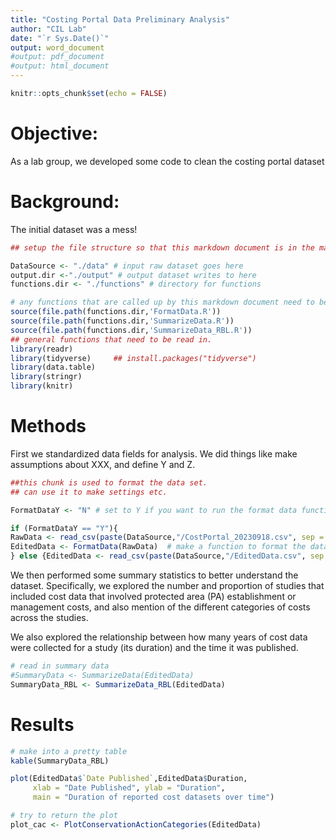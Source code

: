 ```yaml
---
title: "Costing Portal Data Preliminary Analysis"
author: "CIL Lab"
date: "`r Sys.Date()`" 
output: word_document
#output: pdf_document
#output: html_document
---
```


```r
knitr::opts_chunk$set(echo = FALSE)
```

# Objective:
As a lab group, we developed some code to clean the costing portal dataset

# Background:
The initial dataset was a mess!

```r
## setup the file structure so that this markdown document is in the main project folder along with the other folders noted below

DataSource <- "./data" # input raw dataset goes here
output.dir <-"./output" # output dataset writes to here
functions.dir <- "./functions" # directory for functions 

# any functions that are called up by this markdown document need to be sourced here
source(file.path(functions.dir,'FormatData.R'))
source(file.path(functions.dir,'SummarizeData.R'))
source(file.path(functions.dir,'SummarizeData_RBL.R'))
## general functions that need to be read in. 
library(readr)
library(tidyverse)     ## install.packages("tidyverse")
library(data.table)
library(stringr)
library(knitr)

```

# Methods
First we standardized data fields for analysis. We did things like make assumptions about XXX, and define Y and Z.

```r
##this chunk is used to format the data set. 
## can use it to make settings etc.

FormatDataY <- "N" # set to Y if you want to run the format data function again

if (FormatDataY == "Y"){
RawData <- read_csv(paste(DataSource,"/CostPortal_20230918.csv", sep = "")) 
EditedData <- FormatData(RawData)  # make a function to format the data
} else {EditedData <- read_csv(paste(DataSource,"/EditedData.csv", sep = ""),show_col_types = FALSE)}

```

We then performed some summary statistics to better understand the dataset. Specifically, we explored the number and proportion of studies that included cost data that involved protected area (PA) establishment or management costs, and also mention of the different categories of costs across the studies. 

We also explored the relationship between how many years of cost data were collected for a study (its duration) and the time it was published.

```r
# read in summary data
#SummaryData <- SummarizeData(EditedData)
SummaryData_RBL <- SummarizeData_RBL(EditedData)
```

# Results
```r
# make into a pretty table
kable(SummaryData_RBL)
```

```r
plot(EditedData$`Date Published`,EditedData$Duration,
     xlab = "Date Published", ylab = "Duration",
     main = "Duration of reported cost datasets over time")
```

```r
# try to return the plot
plot_cac <- PlotConservationActionCategories(EditedData)

```

